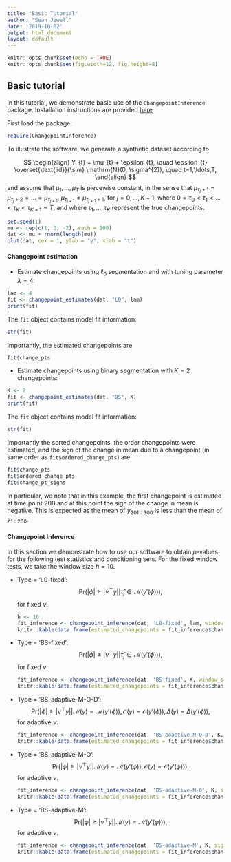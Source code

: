 ```yaml
---
title: "Basic Tutorial"
author: "Sean Jewell"
date: '2019-10-02'
output: html_document
layout: default
---
```


```r
knitr::opts_chunk$set(echo = TRUE)
knitr::opts_chunk$set(fig.width=12, fig.height=8) 
```


Basic tutorial
----

In this tutorial, we demonstrate basic use of the ```ChangepointInference``` package. 
Installation instructions are provided [here](software.html). 

First load the package: 
```r
require(ChangepointInference)
```

To illustrate the software, we generate a synthetic dataset according to 

$$
\begin{align}
Y_{t} = \mu_{t} + \epsilon_{t}, \quad \epsilon_{t} \overset{\text{iid}}{\sim} \mathrm{N}(0, \sigma^{2}), \quad t=1,\ldots,T,
\end{align}
$$
and assume that $\mu_1,\ldots,\mu_T$ is  piecewise constant, in the sense that  $\mu_{\tau_j+1}=\mu_{\tau_j + 2 } = \ldots = \mu_{\tau_{j+1}}$, $\mu_{\tau_{j+1}} \neq \mu_{\tau_{j+1}+1}$, for $j=0,\ldots,K-1$, where $0 = \tau_{0} < \tau_{1} < \ldots < \tau_{K} < \tau_{K+1} = T$, and where $\tau_1,\ldots,\tau_K$ represent the true changepoints.  


```r
set.seed(1)
mu <- rep(c(1, 3, -2), each = 100)
dat <- mu + rnorm(length(mu))
plot(dat, cex = 1, ylab = "y", xlab = "t")
```

#### Changepoint estimation

* Estimate changepoints using $\ell_0$ segmentation and with tuning parameter $\lambda = 4$:
```r
lam <- 4
fit <- changepoint_estimates(dat, "L0", lam)
print(fit)
```

The ```fit``` object contains model fit information:
```r
str(fit)
```

Importantly, the estimated changepoints are 
```r
fit$change_pts
```

* Estimate changepoints using binary segmentation with $K = 2$ changepoints:

```r
K <- 2
fit <- changepoint_estimates(dat, "BS", K)
print(fit)
```

The ```fit``` object contains model fit information:
```r
str(fit)
```

Importantly the sorted changepoints, the order changepoints were estimated, and the sign of the change in mean due to a changepoint (in same order as ```fit$ordered_change_pts```) are:
```r
fit$change_pts
fit$ordered_change_pts
fit$change_pt_signs
```

In particular, we note that in this example, the first changepoint is estimated at time point $200$ and at this point the sign of the change in mean is negative. This is expected as the mean of $y_{201:300}$ is less than the mean of $y_{1:200}$.  


#### Changepoint Inference

In this section we demonstrate how to use our software to obtain $p$-values for the following test statistics and conditioning sets. For the fixed window tests, we take the window size $h = 10$. 

* Type = 'L0-fixed': 
    $$
    \text{Pr}(|\phi| \geq |\nu^\top y| | \hat{\tau}_j \in \mathcal{M}(y'(\phi))),
    $$
    for fixed $\nu$.
    
    ```r
    h <- 10
    fit_inference <- changepoint_inference(dat, 'L0-fixed', lam, window_size = h, sig = 1)
    knitr::kable(data.frame(estimated_changepoints = fit_inference$change_pts, pvals = fit_inference$pvals))
    ```


* Type = 'BS-fixed': 
    $$
    \text{Pr}(|\phi| \geq |\nu^\top y| | \hat{\tau}_j \in \mathcal{M}(y'(\phi))),
    $$
    for fixed $\nu$.
    
    ```r
    fit_inference <- changepoint_inference(dat, 'BS-fixed', K, window_size = h, sig = 1)
    knitr::kable(data.frame(estimated_changepoints = fit_inference$change_pts, pvals = fit_inference$pvals))
    ```

* Type = 'BS-adaptive-M-O-D':
    $$
    \text{Pr}(|\phi| \geq |\nu^\top y| | \mathcal{M}(y) = \mathcal{M}(y'(\phi)), \mathcal{O}(y) = \mathcal{O}(y'(\phi)), 
    \Delta(y) =
     \Delta(y'
    (\phi)),
    $$
    for adaptive $\nu$.
    
    ```r
    fit_inference <- changepoint_inference(dat, 'BS-adaptive-M-O-D', K, sig = 1)
    knitr::kable(data.frame(estimated_changepoints = fit_inference$change_pts, pvals = fit_inference$pvals))
    ```

* Type = 'BS-adaptive-M-O':
    $$
    \text{Pr}(|\phi| \geq |\nu^\top y| | \mathcal{M}(y) = \mathcal{M}(y'(\phi)), \mathcal{O}(y) = \mathcal{O}(y'(\phi))),
    $$
    for adaptive $\nu$. 
    
    ```r
    fit_inference <- changepoint_inference(dat, 'BS-adaptive-M-O', K, sig = 1)
    knitr::kable(data.frame(estimated_changepoints = fit_inference$change_pts, pvals = fit_inference$pvals))
    ```

* Type = 'BS-adaptive-M':
    $$
    \text{Pr}(|\phi| \geq |\nu^\top y| | \mathcal{M}(y) = \mathcal{M}(y'(\phi))), 
    $$
    for adaptive $\nu$.
    
    ```r
    fit_inference <- changepoint_inference(dat, 'BS-adaptive-M', K, sig = 1)
    knitr::kable(data.frame(estimated_changepoints = fit_inference$change_pts, pvals = fit_inference$pvals))
    ```